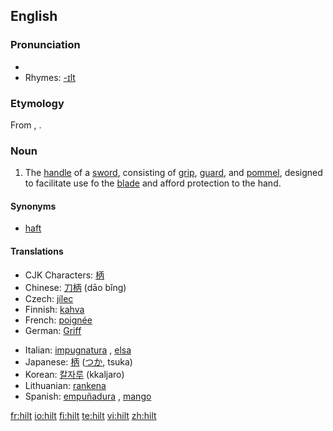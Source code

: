 ==English==

===Pronunciation===
*{{audio|en-us-hilt.ogg|Audio (US)}}
*Rhymes: [[Rhymes:English:-ɪlt|-ɪlt]]

===Etymology===
From {{etyl|ang|en}} {{term|hilt|lang=ang}}, {{term|hilte|lang=ang}}.

===Noun===
{{en-noun}}

#The [[handle]] of a [[sword]], consisting of [[grip]], [[guard]], and [[pommel]], designed to facilitate use fo the [[blade]] and afford protection to the hand.

====Synonyms====
*[[haft]]

====Translations====
{{trans-top|grip of a sword}}
*CJK Characters: [[柄]]
*Chinese: [[刀柄]] (dāo bǐng)
*Czech: [[jílec]] {{m}}
*Finnish: [[kahva]]
*French: [[poignée]] {{f}}
*German: [[Griff]] {{m}}
{{trans-mid}}
*Italian: [[impugnatura]] {{f}}, [[elsa]] {{f}}
*Japanese: [[柄]] ([[つか]], tsuka)
*Korean: [[칼자루]] (kkaljaro)
*Lithuanian: [[rankena]] {{f}}
*Spanish: [[empuñadura]] {{f}}, [[mango]] {{m}}
{{trans-bottom}}

[[fr:hilt]]
[[io:hilt]]
[[fi:hilt]]
[[te:hilt]]
[[vi:hilt]]
[[zh:hilt]]